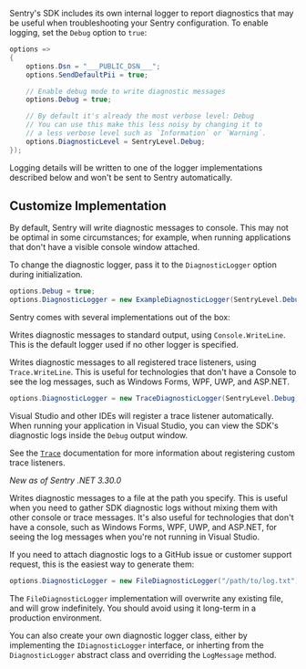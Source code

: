Sentry's SDK includes its own internal logger to report diagnostics that may be useful when troubleshooting your Sentry configuration. To enable logging, set the `Debug` option to `true`:


```csharp
options =>
{
    options.Dsn = "___PUBLIC_DSN___";
    options.SendDefaultPii = true;

    // Enable debug mode to write diagnostic messages
    options.Debug = true;

    // By default it's already the most verbose level: Debug
    // You can use this make this less noisy by changing it to
    // a less verbose level such as `Information` or `Warning`.
    options.DiagnosticLevel = SentryLevel.Debug;
});
```

Logging details will be written to one of the logger implementations described below and won't be sent to Sentry automatically.

## Customize Implementation

By default, Sentry will write diagnostic messages to console. This may not be optimal in some circumstances; for example, when running applications that don't have a visible console window attached.

To change the diagnostic logger, pass it to the `DiagnosticLogger` option during initialization.

```csharp
options.Debug = true;
options.DiagnosticLogger = new ExampleDiagnosticLogger(SentryLevel.Debug);
```

Sentry comes with several implementations out of the box:

<SdkOption name="ConsoleDiagnosticLogger" type="class">

Writes diagnostic messages to standard output, using `Console.WriteLine`. This is the default logger used if no other logger is specified.

</SdkOption>

<SdkOption name="TraceDiagnosticLogger" type="class">

Writes diagnostic messages to all registered trace listeners, using `Trace.WriteLine`. This is useful for technologies that don't have a Console to see the log messages, such as Windows Forms, WPF, UWP, and ASP.NET.

```csharp
options.DiagnosticLogger = new TraceDiagnosticLogger(SentryLevel.Debug);
```

Visual Studio and other IDEs will register a trace listener automatically. When running your application in Visual Studio, you can view the SDK's diagnostic logs inside the `Debug` output window.

See the [`Trace`](https://learn.microsoft.com/dotnet/api/system.diagnostics.trace) documentation for more information about registering custom trace listeners.

</SdkOption>

<SdkOption name="FileDiagnosticLogger" type="class" availableSince="3.30.0">

_New as of Sentry .NET 3.30.0_

Writes diagnostic messages to a file at the path you specify. This is useful when you need to gather SDK diagnostic logs without mixing them with other console or trace messages. It's also useful for technologies that don't have a console, such as Windows Forms, WPF, UWP, and ASP.NET, for seeing the log messages when you're not running in Visual Studio.

If you need to attach diagnostic logs to a GitHub issue or customer support request, this is the easiest way to generate them:

```csharp
options.DiagnosticLogger = new FileDiagnosticLogger("/path/to/log.txt");
```

<Alert level="warning" title="Warning">

The `FileDiagnosticLogger` implementation will overwrite any existing file, and will grow indefinitely. You should avoid using it long-term in a production environment.

</Alert>

</SdkOption>

<Alert>

You can also create your own diagnostic logger class, either by implementing the `IDiagnosticLogger` interface, or inherting from the `DiagnosticLogger` abstract class and overriding the `LogMessage` method.

</Alert>
